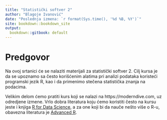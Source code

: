 ```yaml
---
title: "Statistički softver 2"
author: "Blagoje Ivanović"
date: "Poslednja izmena: `r format(Sys.time(), '%d %B, %Y')`"
site: bookdown::bookdown_site
output:
  bookdown::gitbook: default
---
```


# Predgovor {-}

Na ovoj srtanici će se nalaziti materijali za statistički softver 2. Cilj kursa je da se upoznamo sa često korišćenim alatima pri analizi podataka koristeći programski jezik R, kao i da primenimo stečena statistička znanja na podacima.

Velikim delom ćemo pratiti kurs koji se nalazi na https://moderndive.com, uz odredjene izmene. Vrlo dobra literatura koju ćemo koristiti često na kursu jeste i knjiga [R for Data Science](https://r4ds.had.co.nz/), a za one koji bi da nauče nešto više o R-u, obavezna literatura je [Advanced R](http://adv-r.had.co.nz/).